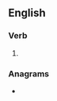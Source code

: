 ==English==

===Verb===
{{head|en|verb form}}

# {{en-past of|clone}}

===Anagrams===
* {{l|en|cendol}}